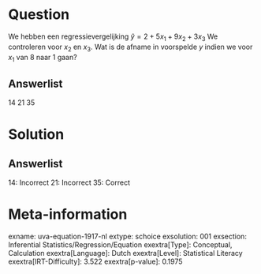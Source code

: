 Question
========

We hebben een regressievergelijking $\hat{y} = 2 + 5x_{1} +
9x_{2} + 3x_{3}$ We controleren voor *x*~2~ en *x*~3~. Wat is de
afname in voorspelde *y* indien we voor *x*~1~ van 8 naar 1 gaan?

Answerlist
----------

14
21
35

Solution
========

Answerlist
----------

14: Incorrect
21: Incorrect
35: Correct

Meta-information
================
exname: uva-equation-1917-nl
extype: schoice
exsolution: 001
exsection: Inferential Statistics/Regression/Equation
exextra[Type]: Conceptual, Calculation
exextra[Language]: Dutch
exextra[Level]: Statistical Literacy
exextra[IRT-Difficulty]: 3.522
exextra[p-value]: 0.1975
